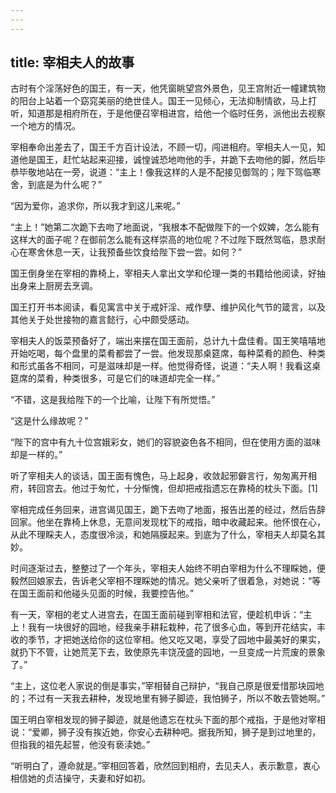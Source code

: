 ```yaml
---
---
---
```

title: 宰相夫人的故事
---




古时有个淫荡好色的国王，有一天，他凭窗眺望宫外景色，见王宫附近一幢建筑物的阳台上站着一个窈窕美丽的绝世佳人。国王一见倾心，无法抑制情欲，马上打听，知道那是相府所在，于是他便召宰相进宫，给他一个临时任务，派他出去视察一个地方的情况。

宰相奉命出差去了，国王千方百计设法，不顾一切，闯进相府。宰相夫人一见，知道他是国王，赶忙站起来迎接，诚惶诚恐地吻他的手，并跪下去吻他的脚，然后毕恭毕敬地站在一旁，说道：“主上！像我这样的人是不配接见御驾的；陛下驾临寒舍，到底是为什么呢？”

“因为爱你，追求你，所以我才到这儿来呢。”

“主上！”她第二次跪下去吻了地面说，“我根本不配做陛下的一个奴婢，怎么能有这样大的面子呢？在御前怎么能有这样崇高的地位呢？不过陛下既然驾临，恳求耐心在寒舍休息一天，让我预备些饮食给陛下尝一尝。如何？”

国王倒身坐在宰相的靠椅上，宰相夫人拿出文学和伦理一类的书籍给他阅读，好抽出身来上厨房去烹调。

国王打开书本阅读，看见寓言中关于戒奸淫、戒作孽、维护风化气节的箴言，以及其他关于处世接物的嘉言懿行，心中颇受感动。

宰相夫人的饭菜预备好了，端出来摆在国王面前，总计九十盘佳肴。国王笑嘻嘻地开始吃喝，每个盘里的菜肴都尝了一尝。他发现那桌筵席，每种菜肴的颜色、种类和形式虽各不相同，可是滋味却是一样。他觉得奇怪，说道：“夫人啊！我看这桌筵席的菜肴，种类很多，可是它们的味道却完全一样。”

“不错，这是我给陛下的一个比喻，让陛下有所觉悟。”

“这是什么缘故呢？”

“陛下的宫中有九十位宫娥彩女，她们的容貌姿色各不相同，但在使用方面的滋味却是一样的。”

听了宰相夫人的谈话，国王面有愧色，马上起身，收敛起邪僻言行，匆匆离开相府，转回宫去。他过于匆忙，十分惭愧，但却把戒指遗忘在靠椅的枕头下面。[1]

宰相完成任务回来，进宫谒见国王，跪下去吻了地面，报告出差的经过，然后告辞回家。他坐在靠椅上休息，无意间发现枕下的戒指，暗中收藏起来。他怀恨在心，从此不理睬夫人，态度很冷淡，和她隔膜起来。到底为了什么，宰相夫人却莫名其妙。

时间逐渐过去，整整过了一个年头，宰相夫人始终不明白宰相为什么不理睬她，便毅然回娘家去，告诉老父宰相不理睬她的情况。她父亲听了很着急，对她说：“等在国王面前和他碰头见面的时候，我要控告他。”

有一天，宰相的老丈人进宫去，在国王面前碰到宰相和法官，便趁机申诉：“主上！我有一块很好的园地，经我亲手耕耘栽种，花了很多心血，等到开花结实，丰收的季节，才把她送给你的这位宰相。他又吃又喝，享受了园地中最美好的果实，就扔下不管，让她荒芜下去，致使原先丰饶茂盛的园地，一旦变成一片荒废的景象了。”

“主上，这位老人家说的倒是事实，”宰相替自己辩护，“我自己原是很爱惜那块园地的；不过有一天我去耕种，发现地里有狮子脚迹，我怕狮子，所以不敢去管她啊。”

国王明白宰相发现的狮子脚迹，就是他遗忘在枕头下面的那个戒指，于是他对宰相说：“爱卿，狮子没有挨近她，你安心去耕种吧。据我所知，狮子是到过地里的，但指我的祖先起誓，他没有亵渎她。”

“听明白了，遵命就是。”宰相回答着，欣然回到相府，去见夫人，表示歉意，衷心相信她的贞洁操守，夫妻和好如初。